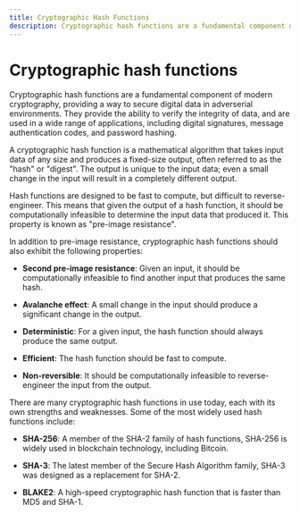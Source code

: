 ```yaml
---
title: Cryptographic Hash Functions
description: Cryptographic hash functions are a fundamental component of modern cryptography, providing a way to secure digital data in adverserial environments.
---
```


# Cryptographic hash functions

Cryptographic hash functions are a fundamental component of modern cryptography, providing a way to secure digital data in adverserial environments. They provide the ability to verify the integrity of data, and are used in a wide range of applications, including digital signatures, message authentication codes, and password hashing.

A cryptographic hash function is a mathematical algorithm that takes input data of any size and produces a fixed-size output, often referred to as the "hash" or "digest". The output is unique to the input data; even a small change in the input will result in a completely different output.

Hash functions are designed to be fast to compute, but difficult to reverse-engineer. This means that given the output of a hash function, it should be computationally infeasible to determine the input data that produced it. This property is known as "pre-image resistance".

In addition to pre-image resistance, cryptographic hash functions should also exhibit the following properties:

- **Second pre-image resistance**: Given an input, it should be computationally infeasible to find another input that produces the same hash.

- **Avalanche effect**: A small change in the input should produce a significant change in the output.

- **Deterministic**: For a given input, the hash function should always produce the same output.

- **Efficient**: The hash function should be fast to compute.

- **Non-reversible**: It should be computationally infeasible to reverse-engineer the input from the output.

There are many cryptographic hash functions in use today, each with its own strengths and weaknesses. Some of the most widely used hash functions include:

- **SHA-256**: A member of the SHA-2 family of hash functions, SHA-256 is widely used in blockchain technology, including Bitcoin.

- **SHA-3**: The latest member of the Secure Hash Algorithm family, SHA-3 was designed as a replacement for SHA-2.

- **BLAKE2**: A high-speed cryptographic hash function that is faster than MD5 and SHA-1.
